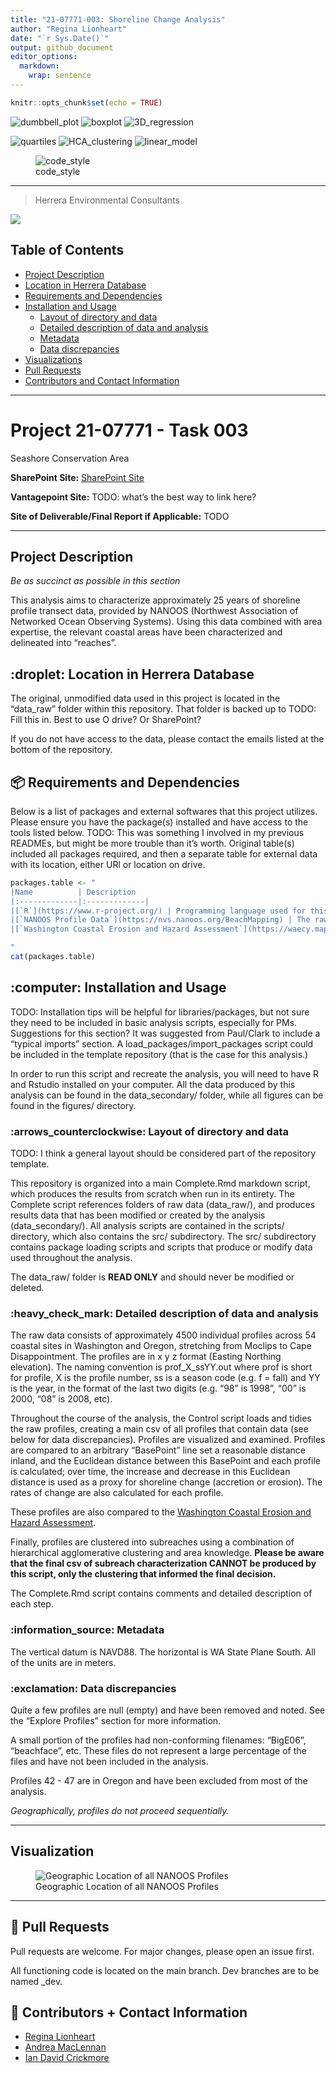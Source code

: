 ---
title: "21-07771-003: Shoreline Change Analysis"
author: "Regina Lionheart"
date: "`r Sys.Date()`"
output: github_document
editor_options: 
  markdown: 
    wrap: sentence
---

```{r setup, include=FALSE}
knitr::opts_chunk$set(echo = TRUE)
```

![dumbbell_plot](https://img.shields.io/badge/plot-dumbbell-%231D455C) ![boxplot](https://img.shields.io/badge/plot-boxplot-%231D455C) ![3D_regression](https://img.shields.io/badge/plot-3D%20regression-%231D455C)

![quartiles](https://img.shields.io/badge/stats-quartiles-%233ECDA3) ![HCA_clustering](https://img.shields.io/badge/stats-HCA%20clustering-%233ECDA3) ![linear_model](https://img.shields.io/badge/stats-linear%20model-%233ECDA3)

![code_style](https://img.shields.io/badge/style-needs%20checking-red)

------------------------------------------------------------------------

> Herrera Environmental Consultants

![](images_output/Herrera_lockup_4c.png)

## Table of Contents

-   [Project Description](#Project-Description)
-   [Location in Herrera Database](#Location-in-Herrera-Database)\
-   [Requirements and Dependencies](#Requirements-and-Dependencies)
-   [Installation and Usage](#Installation-and-Usage)
    -   [Layout of directory and data](#Layout-of-directory-and-data)
    -   [Detailed description of data and analysis](#Detailed-description-of-data-and-analysis)
    -   [Metadata](#Metadata)
    -   [Data discrepancies](#Data-discrepancies)
-   [Visualizations](#Visualization)
-   [Pull Requests](#Pull-Requests)
-   [Contributors and Contact Information](#Contributors-and-Contact-Information)

------------------------------------------------------------------------

# Project 21-07771 - Task 003

Seashore Conservation Area

**SharePoint Site:** [SharePoint Site](https://herrerainc.sharepoint.com/teams/21-07771-002)

**Vantagepoint Site:** TODO: what's the best way to link here?

**Site of Deliverable/Final Report if Applicable:** TODO

------------------------------------------------------------------------

## Project Description {#project-description}

*Be as succinct as possible in this section*

This analysis aims to characterize approximately 25 years of shoreline profile transect data, provided by NANOOS (Northwest Association of Networked Ocean Observing Systems).
Using this data combined with area expertise, the relevant coastal areas have been characterized and delineated into "reaches".

## :droplet: Location in Herrera Database {#location-in-herrera-database}

The original, unmodified data used in this project is located in the "data_raw" folder within this repository.
That folder is backed up to TODO: Fill this in.
Best to use O drive?
Or SharePoint?

If you do not have access to the data, please contact the emails listed at the bottom of the repository.

## 📦 Requirements and Dependencies {#requirements-and-dependencies}

Below is a list of packages and external softwares that this project utilizes.
Please ensure you have the package(s) installed and have access to the tools listed below.
TODO: This was something I involved in my previous READMEs, but might be more trouble than it's worth.
Original table(s) included all packages required, and then a separate table for external data with its location, either URl or location on drive.

```{r packages, echo=FALSE, message=FALSE, warnings=FALSE, results='asis'}
packages.table <- "
|Name          | Description           
|:-------------|:-------------|
|[`R`](https://www.r-project.org/) | Programming language used for this project. |
|[`NANOOS Profile Data`](https://nvs.nanoos.org/BeachMapping) | The raw data for analysis. If you do not have access to this data, please contact the owners of this repository.|
|[`Washington Coastal Erosion and Hazard Assessment`](https://waecy.maps.arcgis.com/apps/View/index.html?appid=389d0a3ce642485db912d4a416a56e25) | A second database used to compare the accuracy of NANOOS data.|

"
cat(packages.table)
```

## :computer: Installation and Usage {#installation-and-usage}

TODO: Installation tips will be helpful for libraries/packages, but not sure they need to be included in basic analysis scripts, especially for PMs.
Suggestions for this section?
It was suggested from Paul/Clark to include a "typical imports" section.
A load_packages/import_packages script could be included in the template repository (that is the case for this analysis.)

In order to run this script and recreate the analysis, you will need to have R and Rstudio installed on your computer.
All the data produced by this analysis can be found in the data_secondary/ folder, while all figures can be found in the figures/ directory.

### :arrows_counterclockwise: Layout of directory and data

TODO: I think a general layout should be considered part of the repository template.

This repository is organized into a main Complete.Rmd markdown script, which produces the results from scratch when run in its entirety.
The Complete script references folders of raw data (data_raw/), and produces results data that has been modified or created by the analysis (data_secondary/).
All analysis scripts are contained in the scripts/ directory, which also contains the src/ subdirectory.
The src/ subdirectory contains package loading scripts and scripts that produce or modify data used throughout the analysis.

The data_raw/ folder is **READ ONLY** and should never be modified or deleted.

### :heavy_check_mark: Detailed description of data and analysis

The raw data consists of approximately 4500 individual profiles across 54 coastal sites in Washington and Oregon, stretching from Moclips to Cape Disappointment.
The profiles are in x y z format (Easting Northing elevation).
The naming convention is prof_X_ssYY.out where prof is short for profile, X is the profile number, ss is a season code (e.g. f = fall) and YY is the year, in the format of the last two digits (e.g. "98" is 1998", "00" is 2000, "08" is 2008, etc).

Throughout the course of the analysis, the Control script loads and tidies the raw profiles, creating a main csv of all profiles that contain data (see below for data discrepancies).
Profiles are visualized and examined.
Profiles are compared to an arbitrary "BasePoint" line set a reasonable distance inland, and the Euclidean distance between this BasePoint and each profile is calculated; over time, the increase and decrease in this Euclidean distance is used as a proxy for shoreline change (accretion or erosion).
The rates of change are also calculated for each profile.

These profiles are also compared to the [Washington Coastal Erosion and Hazard Assessment](https://waecy.maps.arcgis.com/apps/View/index.html?appid=389d0a3ce642485db912d4a416a56e25).

Finally, profiles are clustered into subreaches using a combination of hierarchical agglomerative clustering and area knowledge.
**Please be aware that the final csv of subreach characterization CANNOT be produced by this script, only the clustering that informed the final decision.**

The Complete.Rmd script contains comments and detailed description of each step.

### :information_source: Metadata {#metadata}

The vertical datum is NAVD88.
The horizontal is WA State Plane South.
All of the units are in meters.

### :exclamation: Data discrepancies {#data-discrepancies}

Quite a few profiles are null (empty) and have been removed and noted.
See the "Explore Profiles" section for more information.

A small portion of the profiles had non-conforming filenames: "BigE06", "beachface", etc.
These files do not represent a large percentage of the files and have not been included in the analysis.

Profiles 42 - 47 are in Oregon and have been excluded from most of the analysis.

*Geographically, profiles do not proceed sequentially.*

------------------------------------------------------------------------

## Visualization {#visualization}

![Geographic Location of all NANOOS Profiles](images_output/Fig1_ShorelineTransects1024_1.png)

------------------------------------------------------------------------

## 🔧 Pull Requests {#pull-requests}

Pull requests are welcome.
For major changes, please open an issue first.

All functioning code is located on the main branch.
Dev branches are to be named <specific_issue_description>\_dev.

## 💬 Contributors + Contact Information

-   [Regina Lionheart](https://github.com/R-Lionheart)
-   [Andrea MacLennan](https://www.herrerainc.com/team-member/andrea-maclennan/)
-   [Ian David Crickmore](https://www.herrerainc.com/team-member/ian-david-crickmore/)
